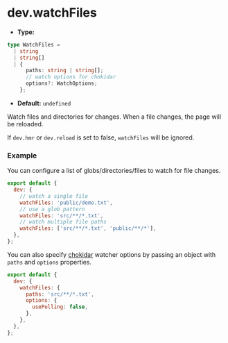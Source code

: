 # dev.watchFiles

- **Type:**

```ts
type WatchFiles =
  | string
  | string[]
  | {
      paths: string | string[];
      // watch options for chokidar
      options?: WatchOptions;
    };
```

- **Default:** `undefined`

Watch files and directories for changes. When a file changes, the page will be reloaded.

If `dev.hmr` or `dev.reload` is set to false, `watchFiles` will be ignored.

### Example

You can configure a list of globs/directories/files to watch for file changes.

```js
export default {
  dev: {
    // watch a single file
    watchFiles: 'public/demo.txt',
    // use a glob pattern
    watchFiles: 'src/**/*.txt',
    // watch multiple file paths
    watchFiles: ['src/**/*.txt', 'public/**/*'],
  },
};
```

You can also specify [chokidar](https://github.com/paulmillr/chokidar#api) watcher options by passing an object with `paths` and `options` properties.

```js
export default {
  dev: {
    watchFiles: {
      paths: 'src/**/*.txt',
      options: {
        usePolling: false,
      },
    },
  },
};
```
